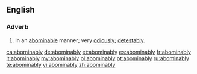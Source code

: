 ==English==

===Adverb===
{{en-adv}}

#In an [[abominable]] manner; very [[odiously]]; [[detestably]].

[[ca:abominably]]
[[de:abominably]]
[[et:abominably]]
[[es:abominably]]
[[fr:abominably]]
[[it:abominably]]
[[my:abominably]]
[[pl:abominably]]
[[pt:abominably]]
[[ru:abominably]]
[[te:abominably]]
[[vi:abominably]]
[[zh:abominably]]
